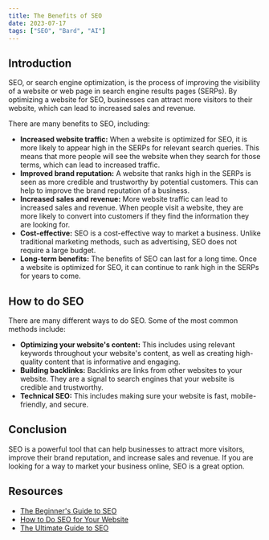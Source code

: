 ```yaml
---
title: The Benefits of SEO
date: 2023-07-17
tags: ["SEO", "Bard", "AI"]
---
```


## Introduction

SEO, or search engine optimization, is the process of improving the visibility
of a website or web page in search engine results pages (SERPs). By optimizing a
website for SEO, businesses can attract more visitors to their website, which
can lead to increased sales and revenue.

There are many benefits to SEO, including:

-   **Increased website traffic:** When a website is optimized for SEO, it is
    more likely to appear high in the SERPs for relevant search queries. This
    means that more people will see the website when they search for those
    terms, which can lead to increased traffic.
-   **Improved brand reputation:** A website that ranks high in the SERPs is
    seen as more credible and trustworthy by potential customers. This can help
    to improve the brand reputation of a business.
-   **Increased sales and revenue:** More website traffic can lead to increased
    sales and revenue. When people visit a website, they are more likely to
    convert into customers if they find the information they are looking for.
-   **Cost-effective:** SEO is a cost-effective way to market a business. Unlike
    traditional marketing methods, such as advertising, SEO does not require a
    large budget.
-   **Long-term benefits:** The benefits of SEO can last for a long time. Once a
    website is optimized for SEO, it can continue to rank high in the SERPs for
    years to come.

## How to do SEO

There are many different ways to do SEO. Some of the most common methods
include:

-   **Optimizing your website's content:** This includes using relevant keywords
    throughout your website's content, as well as creating high-quality content
    that is informative and engaging.
-   **Building backlinks:** Backlinks are links from other websites to your
    website. They are a signal to search engines that your website is credible
    and trustworthy.
-   **Technical SEO:** This includes making sure your website is fast,
    mobile-friendly, and secure.

## Conclusion

SEO is a powerful tool that can help businesses to attract more visitors,
improve their brand reputation, and increase sales and revenue. If you are
looking for a way to market your business online, SEO is a great option.

## Resources

-   [The Beginner's Guide to SEO](https://www.semrush.com/blog/beginners-guide-to-seo)
-   [How to Do SEO for Your Website](https://www.shopify.com/guides/how-to-do-seo-for-your-website)
-   [The Ultimate Guide to SEO](https://www.moz.com/beginners-guide-to-seo)
